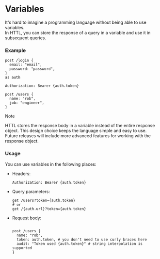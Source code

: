 # Variables

It's hard to imagine a programming language without being able to use variables. \
In HTTL, you can store the response of a query in a variable and use it in subsequent queries. 

### Example

```httl /auth/
post /login {
  email: "email",
  password: "password",
}
as auth 

Authorization: Bearer {auth.token}

post /users {
  name: "rob",
  job: "engineer",
}
```

> [!NOTE]
>
> HTTL stores the response body in a variable instead of the entire response object.
> This design choice keeps the language simple and easy to use.
> Future releases will include more advanced features for working with the response object.

### Usage

You can use variables in the following places:
- Headers:
  ```httl /auth.token/
  Authorization: Bearer {auth.token}
  ```

- Query parameters:
  ```httl /auth.token/
  get /users?token={auth.token}
  # or
  get /{auth.url}?token={auth.token}
  ```

- Request body: 
  ```httl /auth.token/
  
  post /users { 
    name: "rob",
    token: auth.token, # you don't need to use curly braces here
    audit: "Token used {auth.token}" # string interpolation is supported
  }

  ```

